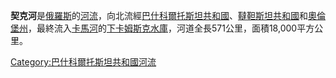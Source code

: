 {{Infobox River 
|river_name = 契克河
|origin = 
|mouth = [[下卡姆斯克水庫|下卡姆斯克水庫]]
|basin_countries = {{flag|Russia}}
|length = 571公里
|elevation = 
|mouth elevation = 
|discharge = 每秒45.5立方米
|watershed = 18,000立方公里
}}

'''契克河'''是[[俄羅斯|俄羅斯]]的[[河流|河流]]，向北流經[[巴什科爾托斯坦共和國|巴什科爾托斯坦共和國]]、[[韃靼斯坦共和國|韃靼斯坦共和國]]和[[奧倫堡州|奧倫堡州]]，最終流入[[卡馬河|卡馬河]]的[[下卡姆斯克水庫|下卡姆斯克水庫]]，河道全長571公里，面積18,000平方公里。

[[Category:巴什科爾托斯坦共和國河流|Category:巴什科爾托斯坦共和國河流]]

{{俄羅斯地理小作品}}